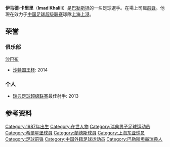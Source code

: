 {{Expand|time=2014-07-31T03:41:38+00:00}}
{{noteTA
|G1=足球
|1=zh-hans:赫尔辛堡; zh-hk:希爾星堡;
|2=zh-hans:兰讷斯; zh-hk:蘭達斯;
|3=zh-hans:沙巴布; zh-hk:艾沙比; zh-tw:沙巴柏;
|4=zh-hans:北雪平; zh-hant:諾爾雪平;
}}

{{Infobox football biography
| name = 伊马德·卡里里<br>Imad Khalili
| image = [[File:Imad_Khalili.jpg|300px]]
| birth_date = {{Birth date and age|1987|04|03|df=y}}
| height = {{height|m=1.82}}
| birth_place = {{UAE}}[[迪拜|迪拜]]
| currentclub = [[上海东亚|上海上港]]
| clubnumber = 19
| position = [[前锋_(足球)|前锋]]
| youthyears1 = 1993–2005 
| youthclubs1 = [[Högaborgs_BK|Högaborgs BK]]
| years1 =  2005–2007 
| years2 =  2006
| years3 =  2007
| years4 =  2008–2013
| years5 =  2013–2014
| years6 =  2014
| years7 =  2014–
| clubs1 = [[希爾星堡體育會|赫尔辛堡]] 
| clubs2 = → [[兰讷斯足球俱乐部|兰讷斯]] (租借)
| clubs3 = → [[IF_Limhamn_Bunkeflo|Bunkeflo IF]] (租借)
| clubs4 = [[IFK諾爾雪平足球俱樂部|北雪平]]
| clubs5 = [[希爾星堡體育會|赫尔辛堡]]
| clubs6 = → [[利雅得艾沙比足球會|沙巴布]] (租借) 
| clubs7 = [[上海东亚|上海上港]]
| caps1 = 8
| caps2 = 3
| caps3 = 19
| caps4 = 101
| caps5 = 10
| caps6 = 6
| caps7 = 9
| goals1 = 2  
| goals2 = 0
| goals3 = 5
| goals4 = 29
| goals5 = 8
| goals6 = 2
| goals7 = 2
| nationalyears1 = 2004       
| nationalteam1  = {{fbu|17|Sweden|name=瑞典U-17}}
| nationalcaps1  = 7  
| nationalgoals1 = 2   
| nationalyears2 = 2006       
| nationalteam2  = {{fbu|19|Sweden|name=瑞典U-19}}
| nationalcaps2  = 5  
| nationalgoals2 = 1   
| nationalyears3 = 2007       
| nationalteam3  = {{fbu|21|Sweden|name=瑞典U-21}}
| nationalcaps3  = 15  
| nationalgoals3 = 3  
| club-update = 2013年2月21日
| nationalteam-update = 2013年11月28日
}}

'''伊马德·卡里里'''（'''Imad Khalili'''）是[[巴勒斯坦|巴勒斯坦]]的一名足球選手。在場上司職[[前锋_(足球)|前锋]]。他現在效力于[[中国足球超级联赛|中国足球超级联赛]]球隊[[上海東亞足球俱樂部|上海上港]]。

==荣誉==
===俱乐部===
;[[利雅得艾沙比足球會|沙巴布]]
*[[沙特国王杯|沙特国王杯]]: 2014

===个人===
*[[瑞典足球超级联赛|瑞典足球超级联赛]]最佳射手: 2013

==参考资料==
{{Reflist}}

{{2014年中超分类名单上海东亚}}

{{DEFAULTSORT:Khalili, Imad}}
[[Category:1987年出生|Category:1987年出生]]
[[Category:在世人物|Category:在世人物]]
[[Category:瑞典男子足球运动员|Category:瑞典男子足球运动员]]
[[Category:希爾星堡球員|Category:希爾星堡球員]]
[[Category:蘭德斯球員|Category:蘭德斯球員]]
[[Category:上海东亚球员|Category:上海东亚球员]]
[[Category:足球前锋|Category:足球前锋]]
[[Category:中国外籍足球运动员|Category:中国外籍足球运动员]]
[[Category:巴勒斯坦裔瑞典人|Category:巴勒斯坦裔瑞典人]]